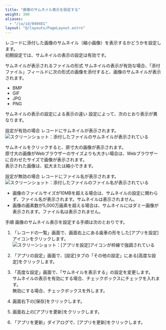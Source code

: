 ```yaml
---
title: "画像のサムネイル表示を設定する"
weight: 300
aliases:
  - "/ja/id/040481"
layout: "@/layouts/PageLayout.astro"
---
```




レコードに添付した画像のサムネイル（縮小画像）を表示するかどうかを設定します。  
初期設定では、サムネイルの表示の設定は有効です。

<Heading id="app_othersettings_set_thumbnail_10">サムネイルが表示されるファイルの形式</Heading>
サムネイルの表示が有効な場合、「添付ファイル」フィールドに次の形式の画像を添付すると、画像のサムネイルが表示されます。

* BMP
* GIF
* JPG
* PNG

<Heading id="app_othersettings_set_thumbnail_20">サムネイルの表示の設定による表示の違い</Heading>
設定によって、次のとおり表示が異なります。

<Heading level={3} id="app_othersettings_set_thumbnail_2010">設定が有効の場合</Heading>
レコードにサムネイルが表示されます。  
<Img src="/k/kintone/img-ja/thumbnail_img1_1.png" alt="スクリーンショット：添付したファイルのサムネイルが表示されている" />

サムネイルをクリックすると、原寸大の画像が表示されます。  
原寸大の画像がWebブラウザーのサイズよりも大きい場合は、Webブラウザーに合わせたサイズで画像が表示されます。  
表示された画像は、拡大または縮小できます。

<Heading level={3} id="app_othersettings_set_thumbnail_2020">設定が無効の場合</Heading>
レコードにファイル名が表示されます。  
<Img src="/k/kintone/img-ja/thumbnail_img2_1.png" alt="スクリーンショット：添付したファイルのファイル名が表示されている" />

<Note>

* 画像のファイルサイズが10MBを超える場合は、サムネイルの設定に関わらず、ファイル名が表示されます。サムネイルは表示されません。
* 画像の画素数が5,000万画素を超える場合は、サムネイルにはダミー画像が表示されます。ファイル名は表示されません。

</Note>

<Heading id="app_othersettings_set_thumbnail_30">手順</Heading>
画像のサムネイル表示を設定する手順は次のとおりです。

1. 「レコードの一覧」画面で、画面右上にある歯車の形をした[アプリを設定]アイコンをクリックします。  
   <Img src="/k/kintone/img/settings_new_icon.png" alt="スクリーンショット：[アプリを設定]アイコンが枠線で強調されている" />

1. 「アプリの設定」画面で、[設定]タブの「その他の設定」にある[高度な設定]をクリックします。

1. 「高度な設定」画面で、「サムネイルを表示する」の設定を変更します。  
  サムネイルの表示を有効にする場合、チェックボックスにチェックを入れます。  
  無効にする場合、チェックボックスを外します。

1. 画面右下の[保存]をクリックします。

1. 画面右上の[アプリを更新]をクリックします。

1. 「アプリを更新」ダイアログで、[アプリを更新]をクリックします。
